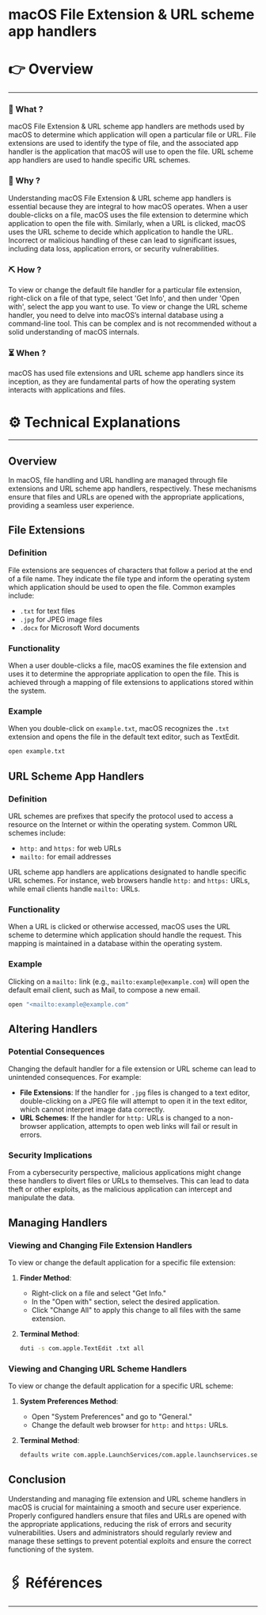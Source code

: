 # macOS File Extension & URL scheme app handlers


# 👉 Overview

---

### 👀 What ?

macOS File Extension & URL scheme app handlers are methods used by macOS to determine which application will open a particular file or URL. File extensions are used to identify the type of file, and the associated app handler is the application that macOS will use to open the file. URL scheme app handlers are used to handle specific URL schemes.


### 🧐 Why ?

Understanding macOS File Extension & URL scheme app handlers is essential because they are integral to how macOS operates. When a user double-clicks on a file, macOS uses the file extension to determine which application to open the file with. Similarly, when a URL is clicked, macOS uses the URL scheme to decide which application to handle the URL. Incorrect or malicious handling of these can lead to significant issues, including data loss, application errors, or security vulnerabilities.


### ⛏️ How ?

To view or change the default file handler for a particular file extension, right-click on a file of that type, select 'Get Info', and then under 'Open with', select the app you want to use. To view or change the URL scheme handler, you need to delve into macOS’s internal database using a command-line tool. This can be complex and is not recommended without a solid understanding of macOS internals.


### ⏳ When ?

macOS has used file extensions and URL scheme app handlers since its inception, as they are fundamental parts of how the operating system interacts with applications and files.


# ⚙️ Technical Explanations

---

## Overview

In macOS, file handling and URL handling are managed through file extensions and URL scheme app handlers, respectively. These mechanisms ensure that files and URLs are opened with the appropriate applications, providing a seamless user experience.

## File Extensions

### Definition

File extensions are sequences of characters that follow a period at the end of a file name. They indicate the file type and inform the operating system which application should be used to open the file. Common examples include:

- `.txt` for text files
- `.jpg` for JPEG image files
- `.docx` for Microsoft Word documents

### Functionality

When a user double-clicks a file, macOS examines the file extension and uses it to determine the appropriate application to open the file. This is achieved through a mapping of file extensions to applications stored within the system.

### Example

When you double-click on `example.txt`, macOS recognizes the `.txt` extension and opens the file in the default text editor, such as TextEdit.

```bash
open example.txt

```

## URL Scheme App Handlers

### Definition

URL schemes are prefixes that specify the protocol used to access a resource on the Internet or within the operating system. Common URL schemes include:

- `http:` and `https:` for web URLs
- `mailto:` for email addresses

URL scheme app handlers are applications designated to handle specific URL schemes. For instance, web browsers handle `http:` and `https:` URLs, while email clients handle `mailto:` URLs.

### Functionality

When a URL is clicked or otherwise accessed, macOS uses the URL scheme to determine which application should handle the request. This mapping is maintained in a database within the operating system.

### Example

Clicking on a `mailto:` link (e.g., `mailto:example@example.com`) will open the default email client, such as Mail, to compose a new email.

```bash
open "<mailto:example@example.com"

```

## Altering Handlers

### Potential Consequences

Changing the default handler for a file extension or URL scheme can lead to unintended consequences. For example:

- **File Extensions**: If the handler for `.jpg` files is changed to a text editor, double-clicking on a JPEG file will attempt to open it in the text editor, which cannot interpret image data correctly.
- **URL Schemes**: If the handler for `http:` URLs is changed to a non-browser application, attempts to open web links will fail or result in errors.

### Security Implications

From a cybersecurity perspective, malicious applications might change these handlers to divert files or URLs to themselves. This can lead to data theft or other exploits, as the malicious application can intercept and manipulate the data.

## Managing Handlers

### Viewing and Changing File Extension Handlers

To view or change the default application for a specific file extension:

1. **Finder Method**:
    - Right-click on a file and select "Get Info."
    - In the "Open with" section, select the desired application.
    - Click "Change All" to apply this change to all files with the same extension.
2. **Terminal Method**:
    
    ```bash
    duti -s com.apple.TextEdit .txt all
    
    ```
    

### Viewing and Changing URL Scheme Handlers

To view or change the default application for a specific URL scheme:

1. **System Preferences Method**:
    - Open "System Preferences" and go to "General."
    - Change the default web browser for `http:` and `https:` URLs.
2. **Terminal Method**:
    
    ```bash
    defaults write com.apple.LaunchServices/com.apple.launchservices.secure LSHandlers -array-add '{"LSHandlerURLScheme"="mailto"; "LSHandlerRoleAll"="com.apple.mail";}'
    
    ```
    

## Conclusion

Understanding and managing file extension and URL scheme handlers in macOS is crucial for maintaining a smooth and secure user experience. Properly configured handlers ensure that files and URLs are opened with the appropriate applications, reducing the risk of errors and security vulnerabilities. Users and administrators should regularly review and manage these settings to prevent potential exploits and ensure the correct functioning of the system.

# 🖇️ Références

---